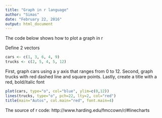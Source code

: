 ```yaml
---
title: "Graph in r language"
author: "Simas"
date: "February 22, 2016"
output: html_document
---
```


The code below shows how to plot a graph in r

Define 2 vectors
```r
cars <- c(1, 3, 6, 4, 9)
trucks <- c(2, 5, 4, 5, 12)
```
First, graph cars using a y axis that ranges from 0 to 12. Second,
graph trucks with red dashed line and square points. Lastly,
create a title with a red, bold/italic font
```r
plot(cars, type="o", col="blue", ylim=c(0,12))
lines(trucks, type="o", pch=22, lty=2, col="red")
title(main="Autos", col.main="red", font.main=4)
```
The source of r code: http://www.harding.edu/fmccown/r/#linecharts
